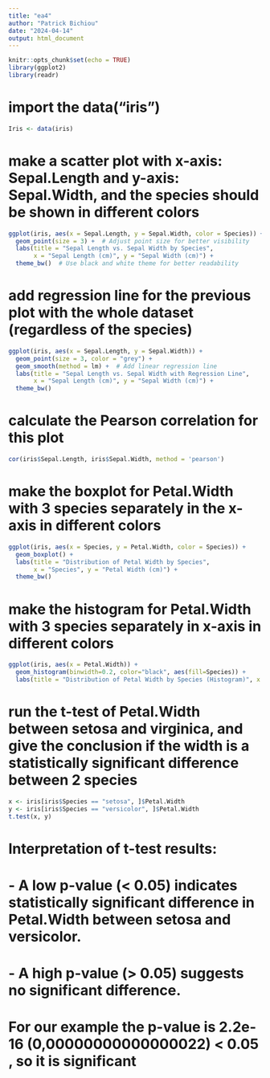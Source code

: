 ```yaml
---
title: "ea4"
author: "Patrick Bichiou"
date: "2024-04-14"
output: html_document
---
```


```r
knitr::opts_chunk$set(echo = TRUE)
library(ggplot2)
library(readr)
```

# import the data("iris")
```r
Iris <- data(iris)
```

# make a scatter plot with x-axis: Sepal.Length and y-axis: Sepal.Width, and the species should be shown in different colors
```r
ggplot(iris, aes(x = Sepal.Length, y = Sepal.Width, color = Species)) +
  geom_point(size = 3) +  # Adjust point size for better visibility
  labs(title = "Sepal Length vs. Sepal Width by Species",
       x = "Sepal Length (cm)", y = "Sepal Width (cm)") +
  theme_bw()  # Use black and white theme for better readability
```

# add regression line for the previous plot with the whole dataset (regardless of the species)
```r
ggplot(iris, aes(x = Sepal.Length, y = Sepal.Width)) +
  geom_point(size = 3, color = "grey") +
  geom_smooth(method = lm) +  # Add linear regression line
  labs(title = "Sepal Length vs. Sepal Width with Regression Line",
       x = "Sepal Length (cm)", y = "Sepal Width (cm)") +
  theme_bw()
```

# calculate the Pearson correlation for this plot
```r
cor(iris$Sepal.Length, iris$Sepal.Width, method = 'pearson')
```

# make the boxplot for Petal.Width with 3 species separately in the x-axis in different colors
```r
ggplot(iris, aes(x = Species, y = Petal.Width, color = Species)) +
  geom_boxplot() +
  labs(title = "Distribution of Petal Width by Species",
       x = "Species", y = "Petal Width (cm)") +
  theme_bw()
```

# make the histogram for Petal.Width with 3 species separately in x-axis in different colors
```r
ggplot(iris, aes(x = Petal.Width)) +
  geom_histogram(binwidth=0.2, color="black", aes(fill=Species)) +
  labs(title = "Distribution of Petal Width by Species (Histogram)", x = "Species", y = "Frequency")
```

# run the t-test of Petal.Width between setosa and virginica, and give the conclusion if the width is a statistically significant difference between 2 species
```r
x <- iris[iris$Species == "setosa", ]$Petal.Width
y <- iris[iris$Species == "versicolor", ]$Petal.Width
t.test(x, y)
```

# Interpretation of t-test results:
#  - A low p-value (< 0.05) indicates statistically significant difference in Petal.Width between setosa and versicolor.
#  - A high p-value (> 0.05) suggests no significant difference.
#  For our example the p-value is 2.2e-16 (0,00000000000000022) < 0.05 , so it is significant